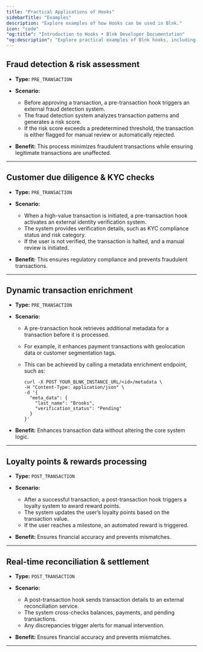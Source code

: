 ```yaml
---
title: "Practical Applications of Hooks"
sidebarTitle: "Examples"
description: "Explore examples of how Hooks can be used in Blnk."
icon: "code"
"og:title": "Introduction to Hooks • Blnk Developer Documentation"
"og:description": "Explore practical examples of Blnk hooks, including real payloads and common use cases to streamline webhook integration"
---
```



## Fraud detection & risk assessment

* **Type:** `PRE_TRANSACTION`

* **Scenario:**
    * Before approving a transaction, a pre-transaction hook triggers an external fraud detection system.
    * The fraud detection system analyzes transaction patterns and generates a risk score.
    * If the risk score exceeds a predetermined threshold, the transaction is either flagged for manual review or automatically rejected.

* **Benefit:** This process minimizes fraudulent transactions while ensuring legitimate transactions are unaffected.

---

## Customer due diligence & KYC checks

* **Type:** `PRE_TRANSACTION`

* **Scenario:**
    * When a high-value transaction is initiated, a pre-transaction hook activates an external identity verification system.
    * The system provides verification details, such as KYC compliance status and risk category.
    * If the user is not verified, the transaction is halted, and a manual review is initiated.

* **Benefit:** This ensures regulatory compliance and prevents fraudulent transactions.

---

## Dynamic transaction enrichment

* **Type:** `PRE_TRANSACTION`

* **Scenario:**
    * A pre-transaction hook retrieves additional metadata for a transaction before it is processed.
    * For example, it enhances payment transactions with geolocation data or customer segmentation tags.
    * This can be achieved by calling a metadata enrichment endpoint, such as:

        ```
        curl -X POST YOUR_BLNK_INSTANCE_URL/<id>/metadata \
        -H "Content-Type: application/json" \
        -d '{
          "meta_data": {
            "last_name": "Brooks",
            "verification_status": "Pending"
          }
        }'
        ```

* **Benefit:** Enhances transaction data without altering the core system logic.

---

## Loyalty points & rewards processing

* **Type:** `POST_TRANSACTION`

* **Scenario:**
    * After a successful transaction, a post-transaction hook triggers a loyalty system to award reward points.
    * The system updates the user’s loyalty points based on the transaction value.
    * If the user reaches a milestone, an automated reward is triggered.

* **Benefit:** Ensures financial accuracy and prevents mismatches.

---

## Real-time reconciliation & settlement

* **Type:** `POST_TRANSACTION`

* **Scenario:**
    * A post-transaction hook sends transaction details to an external reconciliation service.
    * The system cross-checks balances, payments, and pending transactions.
    * Any discrepancies trigger alerts for manual intervention.

* **Benefit:** Ensures financial accuracy and prevents mismatches.

---

<NeedHelp />